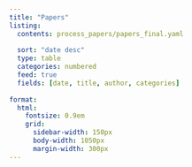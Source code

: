 ```yaml
---
title: "Papers"
listing:
  contents: process_papers/papers_final.yaml
      
  sort: "date desc"
  type: table
  categories: numbered
  feed: true
  fields: [date, title, author, categories]
  
format:
  html:
    fontsize: 0.9em
    grid:
      sidebar-width: 150px
      body-width: 1050px
      margin-width: 300px
---
```


